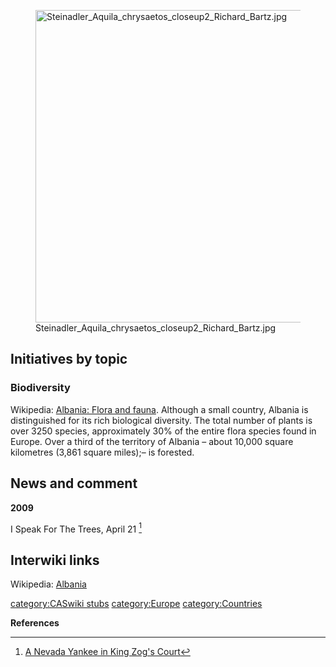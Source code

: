 [[File:Steinadler Aquila chrysaetos closeup2 Richard Bartz.jpg|right|500px]]

== Initiatives by topic ==

=== Biodiversity ===

Wikipedia: [[wikipedia:Albania#Flora_and_fauna|Albania: Flora and fauna]]. Although a small country, Albania is distinguished for its rich biological diversity. The total number of plants is over 3250 species, approximately 30% of the entire flora species found in Europe. Over a third of the territory of Albania – about 10,000 square kilometres (3,861 square miles);– is forested.

== News and comment ==

'''2009'''

I Speak For The Trees, April 21 <ref>[http://anevadayankeeinkingzogscourt.blogspot.co.uk/2009/04/i-speak-for-trees.html A Nevada Yankee in King Zog's Court]</ref>

== Interwiki links ==
Wikipedia: [[wikipedia:Albania|Albania]]


{{scaendmenu}}{{stub}}
[[category:CASwiki stubs]]
[[category:Europe]]
[[category:Countries]]

'''References'''
{{Attrib sca ref|Albania}}
<references/>